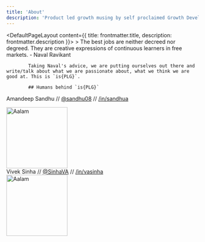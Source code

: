 ```yaml
---
title: 'About'
description: 'Product led growth musing by self proclaimed Growth Developers'
---
```


<DefaultPageLayout content={{ title: frontmatter.title, description: frontmatter.description }}>
    <Prose>
            > The best jobs are neither decreed nor degreed. They are creative expressions of continuous learners in free markets. - Naval Ravikant

            Taking Naval's advice, we are putting ourselves out there and write/talk about what we are passionate about, what we think we are good at. This is `is{PLG}`.

            ## Humans behind `is{PLG}`
Amandeep Sandhu // [@sandhu08](https://twitter.com/sandhu08)  // [/in/sandhua](https://www.linkedin.com/in/sandhua)
            <div class="author">
                <img class="rounded-full" width="160" src="https://user-images.githubusercontent.com/14086319/201571583-41220ed0-f941-40ad-b171-a42e7f3ce429.jpeg" title="Aalam" />
            </div>
Vivek Sinha // [@SinhaVA](https://twitter.com/SinhaVA)  // [/in/vasinha](https://www.linkedin.com/in/vasinha/)
            <div class="author">
                <img class="rounded-full" width="160" src="https://assets.website-files.com/5e51c674258ffe10d286d30a/5e5358878e2493fbea064dd9_peep-59.svg" title="Aalam" />
            </div>
    </Prose>
</DefaultPageLayout>
